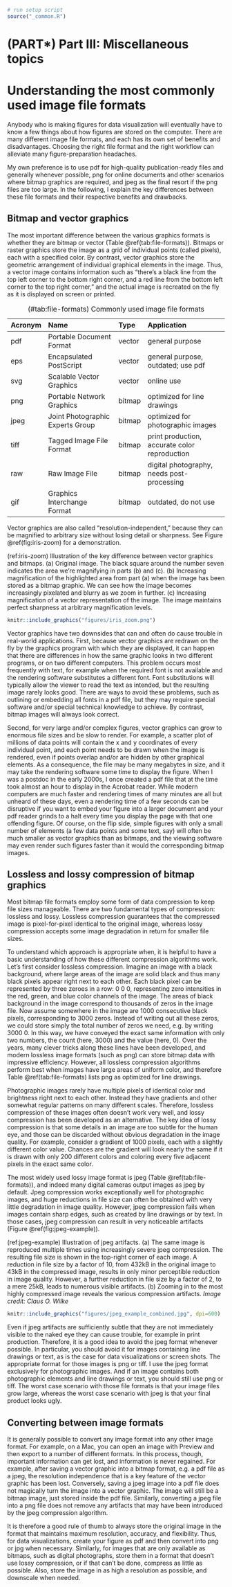 ```r
# run setup script
source("_common.R")
```

# (PART\*) Part III: Miscellaneous topics {-}

# Understanding the most commonly used image file formats {#image-file-formats}

Anybody who is making figures for data visualization will eventually have to know a few things about how figures are stored on the computer. There are many different image file formats, and each has its own set of benefits and disadvantages. Choosing the right file format and the right workflow can alleviate many figure-preparation headaches. 

My own preference is to use pdf for high-quality publication-ready files and generally whenever possible, png for online documents and other scenarios where bitmap graphics are required, and jpeg as the final resort if the png files are too large. In the following, I explain the key differences between these file formats and their respective benefits and drawbacks.

## Bitmap and vector graphics

The most important difference between the various graphics formats is whether they are bitmap or vector (Table \@ref(tab:file-formats)). Bitmaps or raster graphics store the image as a grid of individual points (called pixels), each with a specified color. By contrast, vector graphics store the geometric arrangement of individual graphical elements in the image. Thus, a vector image contains information such as "there's a black line from the top left corner to the bottom right corner, and a red line from the bottom left corner to the top right corner," and the actual image is recreated on the fly as it is displayed on screen or printed.

Table: (\#tab:file-formats) Commonly used image file formats

Acronym   Name                              Type         Application
--------- --------------------------------- ------------ ------------------------
pdf       Portable Document Format          vector       general purpose
eps       Encapsulated PostScript           vector       general purpose, outdated; use pdf
svg       Scalable Vector Graphics          vector       online use
png       Portable Network Graphics         bitmap       optimized for line drawings
jpeg      Joint Photographic Experts Group  bitmap       optimized for photographic images
tiff      Tagged Image File Format          bitmap       print production, accurate color reproduction
raw       Raw Image File                    bitmap       digital photography, needs post-processing
gif       Graphics Interchange Format       bitmap       outdated, do not use

Vector graphics are also called "resolution-independent," because they can be magnified to arbitrary size without losing detail or sharpness. See Figure \@ref(fig:iris-zoom) for a demonstration.


(ref:iris-zoom) Illustration of the key difference between vector graphics and bitmaps. (a) Original image. The black square around the number seven indicates the area we're magnifying in parts (b) and (c). (b) Increasing magnification of the highlighted area from part (a) when the image has been stored as a bitmap graphic. We can see how the image becomes increasingly pixelated and blurry as we zoom in further. (c) Increasing magnification of a vector representation of the image. The image maintains perfect sharpness at arbitrary magnification levels.

```r
knitr::include_graphics("figures/iris_zoom.png")
```

Vector graphics have two downsides that can and often do cause trouble in real-world applications. First, because vector graphics are redrawn on the fly by the graphics program with which they are displayed, it can happen that there are differences in how the same graphic looks in two different programs, or on two different computers. This problem occurs most frequently with text, for example when the required font is not available and the rendering software substitutes a different font. Font substitutions will typically allow the viewer to read the text as intended, but the resulting image rarely looks good. There are ways to avoid these problems, such as outlining or embedding all fonts in a pdf file, but they may require special software and/or special technical knowledge to achieve. By contrast, bitmap images will always look correct.

Second, for very large and/or complex figures, vector graphics can grow to enormous file sizes and be slow to render. For example, a scatter plot of millions of data points will contain the x and y coordinates of every individual point, and each point needs to be drawn when the image is rendered, even if points overlap and/or are hidden by other graphical elements. As a consequence, the file may be many megabytes in size, and it may take the rendering software some time to display the figure. When I was a postdoc in the early 2000s, I once created a pdf file that at the time took almost an hour to display in the Acrobat reader. While modern computers are much faster and rendering times of many minutes are all but unheard of these days, even a rendering time of a few seconds can be disruptive if you want to embed your figure into a larger document and your pdf reader grinds to a halt every time you display the page with that one offending figure. Of course, on the flip side, simple figures with only a small number of elements (a few data points and some text, say) will often be much smaller as vector graphics than as bitmaps, and the viewing software may even render such figures faster than it would the corresponding bitmap images.

## Lossless and lossy compression of bitmap graphics

Most bitmap file formats employ some form of data compression to keep file sizes manageable. There are two fundamental types of compression: lossless and lossy. Lossless compression guarantees that the compressed image is pixel-for-pixel identical to the original image, whereas lossy compression accepts some image degradation in return for smaller file sizes.

To understand which approach is appropriate when, it is helpful to have a basic understanding of how these different compression algorithms work. Let's first consider lossless compression. Imagine an image with a black background, where large areas of the image are solid black and thus many black pixels appear right next to each other. Each black pixel can be represented by three zeroes in a row: 0 0 0, representing zero intensities in the red, green, and blue color channels of the image. The areas of black background in the image correspond to thousands of zeros in the image file. Now assume somewhere in the image are 1000 consecutive black pixels, corresponding to 3000 zeros. Instead of writing out all these zeros, we could store simply the total number of zeros we need, e.g. by writing 3000 0. In this way, we have conveyed the exact same information with only two numbers, the count (here, 3000) and the value (here, 0). Over the years, many clever tricks along these lines have been developed, and modern lossless image formats (such as png) can store bitmap data with impressive efficiency. However, all lossless compression algorithms perform best when images have large areas of uniform color, and therefore Table \@ref(tab:file-formats) lists png as optimized for line drawings.

Photographic images rarely have multiple pixels of identical color and brightness right next to each other. Instead they have gradients and other somewhat regular patterns on many different scales. Therefore, lossless compression of these images often doesn't work very well, and lossy compression has been developed as an alternative. The key idea of lossy compression is that some details in an image are too subtle for the human eye, and those can be discarded without obvious degradation in the image quality. For example, consider a gradient of 1000 pixels, each with a slightly different color value. Chances are the gradient will look nearly the same if it is drawn with only 200 different colors and coloring every five adjacent pixels in the exact same color.

The most widely used lossy image format is jpeg (Table \@ref(tab:file-formats)), and indeed many digital cameras output images as jpeg by default. Jpeg compression works exceptionally well for photographic images, and huge reductions in file size can often be obtained with very little degradation in image quality. However, jpeg compression fails when images contain sharp edges, such as created by line drawings or by text. In those cases, jpeg compression can result in very noticeable artifacts (Figure \@ref(fig:jpeg-example)). 


(ref:jpeg-example) Illustration of jpeg artifacts. (a) The same image is reproduced multiple times using increasingly severe jpeg compression. The resulting file size is shown in the top-right corner of each image. A reduction in file size by a factor of 10, from 432kB in the original image to 43kB in the compressed image, results in only minor perceptible reduction in image quality. However, a further reduction in file size by a factor of 2, to a mere 25kB, leads to numerous visible artifacts. (b) Zooming in to the most highly compressed image reveals the various compression artifacts. *Image credit: Claus O. Wilke* 

```r
knitr::include_graphics("figures/jpeg_example_combined.jpg", dpi=600)
```

Even if jpeg artifacts are sufficiently subtle that they are not immediately visible to the naked eye they can cause trouble, for example in print production. Therefore, it is a good idea to avoid the jpeg format whenever possible. In particular, you should avoid it for images containing line drawings or text, as is the case for data visualizations or screen shots. The appropriate format for those images is png or tiff. I use the jpeg format exclusively for photographic images. And if an image contains both photographic elements and line drawings or text, you should still use png or tiff. The worst case scenario with those file formats is that your image files grow large, whereas the worst case scenario with jpeg is that your final product looks ugly.

## Converting between image formats

It is generally possible to convert any image format into any other image format. For example, on a Mac, you can open an image with Preview and then export to a number of different formats. In this process, though, important information can get lost, and information is never regained. For example, after saving a vector graphic into a bitmap format, e.g. a pdf file as a jpeg, the resolution independence that is a key feature of the vector graphic has been lost. Conversely, saving a jpeg image into a pdf file does not magically turn the image into a vector graphic. The image will still be a bitmap image, just stored inside the pdf file. Similarly, converting a jpeg file into a png file does not remove any artifacts that may have been introduced by the jpeg compression algorithm.

It is therefore a good rule of thumb to always store the original image in the format that maintains maximum resolution, accuracy, and flexibility. Thus, for data visualizations, create your figure as pdf and then convert into png or jpg when necessary. Similarly, for images that are only available as bitmaps, such as digital photographs, store them in a format that doesn't use lossy compression, or if that can't be done, compress as little as possible. Also, store the image in as high a resolution as possible, and downscale when needed.  

